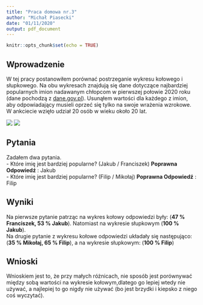 ---
title: "Praca domowa nr.3"
author: "Michał Piasecki"
date: "01/11/2020"
output: pdf_document
---

```{r setup, include=FALSE}
knitr::opts_chunk$set(echo = TRUE)
```

## Wprowadzenie

W tej pracy postanowiłem porównać postrzeganie wykresu kołowego i słupkowego. Na obu wykresach znajdują się dane dotyczące najbardziej popularnych imion nadawanym chłopcom w pierwszej połowie 2020 roku (dane pochodzą z [dane.gov.pl](https://dane.gov.pl/pl)). Usunąłem wartości dla każdego z imion, aby odpowiadający musieli oprzeć się tylko na swoje wrażenia wzrokowe. W ankciecie wzięło udział 20 osób w wieku około 20 lat.

![](C:/Users/Dokumenty/Desktop/IIADPW\trzeci_semestr/Techniki Wizualizacji danych\hom3/kolowy2.png)
![](C:/Users/Dokumenty/Desktop/IIADPW\trzeci_semestr/Techniki Wizualizacji danych\hom3/slupkowy2.png)

## Pytania

Zadałem dwa pytania.  
- Które imię jest bardziej popularne? (Jakub / Franciszek) **Poprawna Odpowiedź** : Jakub     
- Które imię jest bardziej popularne? (Filip / Mikołaj) **Poprawna Odpowiedź** : Filip  

## Wyniki
Na pierwsze pytanie patrząc na wykres kołowy odpowiedzi były: (**47 % Franciszek, 53 % Jakub**). Natomiast na wykresie słupkowym (**100 %  Jakub**).    
Na drugie pytanie z wykresu kołowe odpowiedzi układały się następująco: (**35 % Mikołaj, 65 % Filip**), a na wykresie słupkowym: (**100 % Filip**)

## Wnioski
Wnioskiem jest to, że przy małych różnicach, nie sposób jest porównywać między sobą wartości na wykresie kołowym,dlatego go lepiej wtedy nie używać, a najlepiej to go nigdy nie używać (bo jest brzydki i kiepsko z niego coś wyczytać).




